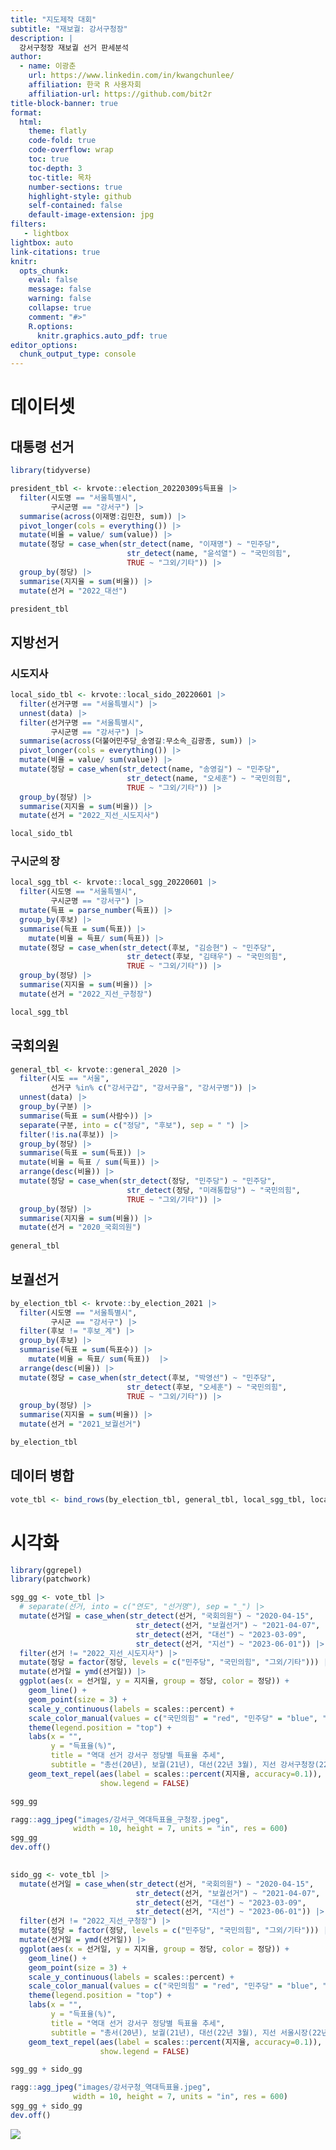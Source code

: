 ```yaml
---
title: "지도제작 대회"
subtitle: "재보궐: 강서구청장"
description: |
  강서구청장 재보궐 선거 판세분석
author:
  - name: 이광춘
    url: https://www.linkedin.com/in/kwangchunlee/
    affiliation: 한국 R 사용자회
    affiliation-url: https://github.com/bit2r
title-block-banner: true
format:
  html:
    theme: flatly
    code-fold: true
    code-overflow: wrap
    toc: true
    toc-depth: 3
    toc-title: 목차
    number-sections: true
    highlight-style: github    
    self-contained: false
    default-image-extension: jpg
filters:
   - lightbox
lightbox: auto
link-citations: true
knitr:
  opts_chunk: 
    eval: false
    message: false
    warning: false
    collapse: true
    comment: "#>" 
    R.options:
      knitr.graphics.auto_pdf: true
editor_options: 
  chunk_output_type: console
---
```


# 데이터셋

## 대통령 선거

```r
library(tidyverse)

president_tbl <- krvote::election_20220309$득표율 |> 
  filter(시도명 == "서울특별시",
         구시군명 == "강서구") |> 
  summarise(across(이재명:김민찬, sum)) |> 
  pivot_longer(cols = everything()) |> 
  mutate(비율 = value/ sum(value)) |> 
  mutate(정당 = case_when(str_detect(name, "이재명") ~ "민주당",
                          str_detect(name, "윤석열") ~ "국민의힘",
                          TRUE ~ "그외/기타")) |> 
  group_by(정당) |> 
  summarise(지지율 = sum(비율)) |> 
  mutate(선거 = "2022_대선")

president_tbl
```

## 지방선거

### 시도지사

```r
local_sido_tbl <- krvote::local_sido_20220601 |> 
  filter(선거구명 == "서울특별시") |> 
  unnest(data) |> 
  filter(선거구명 == "서울특별시",
         구시군명 == "강서구") |> 
  summarise(across(더불어민주당_송영길:무소속_김광종, sum)) |> 
  pivot_longer(cols = everything()) |> 
  mutate(비율 = value/ sum(value)) |> 
  mutate(정당 = case_when(str_detect(name, "송영길") ~ "민주당",
                          str_detect(name, "오세훈") ~ "국민의힘",
                          TRUE ~ "그외/기타")) |> 
  group_by(정당) |> 
  summarise(지지율 = sum(비율)) |> 
  mutate(선거 = "2022_지선_시도지사")  

local_sido_tbl
```


### 구시군의 장

```r
local_sgg_tbl <- krvote::local_sgg_20220601 |> 
  filter(시도명 == "서울특별시",
         구시군명 == "강서구") |> 
  mutate(득표 = parse_number(득표)) |> 
  group_by(후보) |> 
  summarise(득표 = sum(득표)) |> 
    mutate(비율 = 득표/ sum(득표)) |> 
  mutate(정당 = case_when(str_detect(후보, "김승현") ~ "민주당",
                          str_detect(후보, "김태우") ~ "국민의힘",
                          TRUE ~ "그외/기타")) |> 
  group_by(정당) |> 
  summarise(지지율 = sum(비율)) |> 
  mutate(선거 = "2022_지선_구청장")  

local_sgg_tbl
```


## 국회의원

```r
general_tbl <- krvote::general_2020 |> 
  filter(시도 == "서울",
         선거구 %in% c("강서구갑", "강서구을", "강서구병")) |> 
  unnest(data) |> 
  group_by(구분) |> 
  summarise(득표 = sum(사람수)) |> 
  separate(구분, into = c("정당", "후보"), sep = " ") |> 
  filter(!is.na(후보)) |> 
  group_by(정당) |> 
  summarise(득표 = sum(득표)) |> 
  mutate(비율 = 득표 / sum(득표)) |> 
  arrange(desc(비율)) |> 
  mutate(정당 = case_when(str_detect(정당, "민주당") ~ "민주당",
                          str_detect(정당, "미래통합당") ~ "국민의힘",
                          TRUE ~ "그외/기타")) |> 
  group_by(정당) |> 
  summarise(지지율 = sum(비율)) |> 
  mutate(선거 = "2020_국회의원")  
  
general_tbl  
```


## 보궐선거

```r
by_election_tbl <- krvote::by_election_2021 |> 
  filter(시도명 == "서울특별시",
         구시군 == "강서구") |> 
  filter(후보 != "후보_계") |> 
  group_by(후보) |> 
  summarise(득표 = sum(득표수)) |> 
    mutate(비율 = 득표/ sum(득표))  |> 
  arrange(desc(비율)) |> 
  mutate(정당 = case_when(str_detect(후보, "박영선") ~ "민주당",
                          str_detect(후보, "오세훈") ~ "국민의힘",
                          TRUE ~ "그외/기타")) |> 
  group_by(정당) |> 
  summarise(지지율 = sum(비율)) |> 
  mutate(선거 = "2021_보궐선거")

by_election_tbl
```


## 데이터 병합

```r
vote_tbl <- bind_rows(by_election_tbl, general_tbl, local_sgg_tbl, local_sido_tbl, president_tbl)
```


# 시각화

```r
library(ggrepel)
library(patchwork)

sgg_gg <- vote_tbl |> 
  # separate(선거, into = c("연도", "선거명"), sep = "_") |> 
  mutate(선거일 = case_when(str_detect(선거, "국회의원") ~ "2020-04-15",
                            str_detect(선거, "보궐선거") ~ "2021-04-07",
                            str_detect(선거, "대선") ~ "2023-03-09",
                            str_detect(선거, "지선") ~ "2023-06-01")) |> 
  filter(선거 != "2022_지선_시도지사") |> 
  mutate(정당 = factor(정당, levels = c("민주당", "국민의힘", "그외/기타"))) |> 
  mutate(선거일 = ymd(선거일)) |> 
  ggplot(aes(x = 선거일, y = 지지율, group = 정당, color = 정당)) +
    geom_line() +
    geom_point(size = 3) +
    scale_y_continuous(labels = scales::percent) +
    scale_color_manual(values = c("국민의힘" = "red", "민주당" = "blue", "그외/기타" = "gray30")) +
    theme(legend.position = "top") +
    labs(x = "",
         y = "득표율(%)",
         title = "역대 선거 강서구 정당별 득표율 추세",
         subtitle = "총선(20년), 보궐(21년), 대선(22년 3월), 지선 강서구청장(22년 6월)") +
    geom_text_repel(aes(label = scales::percent(지지율, accuracy=0.1)),
                    show.legend = FALSE)

sgg_gg

ragg::agg_jpeg("images/강서구_역대득표율_구청장.jpeg",
              width = 10, height = 7, units = "in", res = 600)
sgg_gg
dev.off()

    
sido_gg <- vote_tbl |> 
  mutate(선거일 = case_when(str_detect(선거, "국회의원") ~ "2020-04-15",
                            str_detect(선거, "보궐선거") ~ "2021-04-07",
                            str_detect(선거, "대선") ~ "2023-03-09",
                            str_detect(선거, "지선") ~ "2023-06-01")) |> 
  filter(선거 != "2022_지선_구청장") |> 
  mutate(정당 = factor(정당, levels = c("민주당", "국민의힘", "그외/기타"))) |> 
  mutate(선거일 = ymd(선거일)) |> 
  ggplot(aes(x = 선거일, y = 지지율, group = 정당, color = 정당)) +
    geom_line() +
    geom_point(size = 3) +
    scale_y_continuous(labels = scales::percent) +
    scale_color_manual(values = c("국민의힘" = "red", "민주당" = "blue", "그외/기타" = "gray30")) +
    theme(legend.position = "top") +
    labs(x = "",
         y = "득표율(%)",
         title = "역대 선거 강서구 정당별 득표율 추세",
         subtitle = "총서(20년), 보궐(21년), 대선(22년 3월), 지선 서울시장(22년 6월)") +
    geom_text_repel(aes(label = scales::percent(지지율, accuracy=0.1)),
                    show.legend = FALSE)

sgg_gg + sido_gg

ragg::agg_jpeg("images/강서구청_역대득표율.jpeg",
              width = 10, height = 7, units = "in", res = 600)
sgg_gg + sido_gg
dev.off()

```



![](images/강서구_역대득표율_구청장.jpeg)

